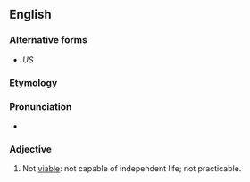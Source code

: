 ==English==

===Alternative forms===
* {{l|en|non-viable}} ''US''

===Etymology===
{{prefix|en|non|viable}}

===Pronunciation===
* {{rhymes|en|aɪəbəl|s=4}}

===Adjective===
{{en-adj|-}}

# Not [[viable]]: not capable of independent life; not practicable.